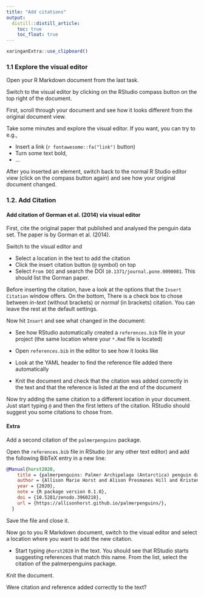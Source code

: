 ```yaml
---
title: "Add citations"
output: 
  distill::distill_article:
    toc: true
    toc_float: true
---
```


```r
xaringanExtra::use_clipboard()
```


### 1.1 Explore the visual editor

Open your R Markdown document from the last task. 

Switch to the visual editor by clicking on the RStudio compass button on the top right of 
the document. 

First, scroll through your document and see how it looks different
from the original document view.

Take some minutes and explore the visual editor. If you want, you can try to e.g.,

- Insert a link  (`r fontawesome::fa("link")` button)
- Turn some text bold, 
- ...

After you inserted an element, switch back to the normal R Studio editor view 
(click on the compass button again) and see how your original document changed.

### 1.2. Add Citation

#### Add citation of Gorman et al. (2014) via visual editor

First, cite the original paper that published and analysed the penguin data
set. The paper is by Gorman et al. (2014).

Switch to the visual editor and

- Select a location in the text to add the citation
- Click the insert citation button (`@` symbol) on top
- Select `From DOI` and search the DOI `10.1371/journal.pone.0090081`. This should
list the Gorman paper.

Before inserting the citation, have a look at the options that the
`Insert Citation` window offers. 
On the bottom, There is a check box to chose between *in-text* (without brackets) 
or *normal* (in brackets) citation.
You can leave the rest at the default settings. 

Now hit `Insert` and see what changed in the document:

- See how RStudio automatically created a `references.bib` file in your project
(the same location where your `*.Rmd` file is located)
- Open `references.bib` in the editor to see how it looks like
- Look at the YAML header to find the reference file added there automatically

- Knit the document and check that the citation was added correctly in the text and 
that the reference is listed at the end of the document

Now try adding the same citation to a different location in your document. Just start
typing `@` and then the first letters of the citation. RStudio should suggest you some
citations to chose from.

#### Extra

Add a second citation of the `palmerpenguins` package. 

Open the `references.bib` file in RStudio (or any other text editor) and add the
following BibTeX entry in a new line:

```bibtex
@Manual{horst2020,
    title = {palmerpenguins: Palmer Archipelago (Antarctica) penguin data},
    author = {Allison Marie Horst and Alison Presmanes Hill and Kristen B Gorman},
    year = {2020},
    note = {R package version 0.1.0},
    doi = {10.5281/zenodo.3960218},
    url = {https://allisonhorst.github.io/palmerpenguins/},
  }
```

Save the file and close it.

Now go to you R Markdown document, switch to the visual editor and select a location
where you want to add the new citation.

- Start typing `@horst2020` in the text. You should see that RStudio starts suggesting
references that match this name. From the list, select the citation of the 
palmerpenguins package.

Knit the document.

Were citation and reference added correctly to the text?